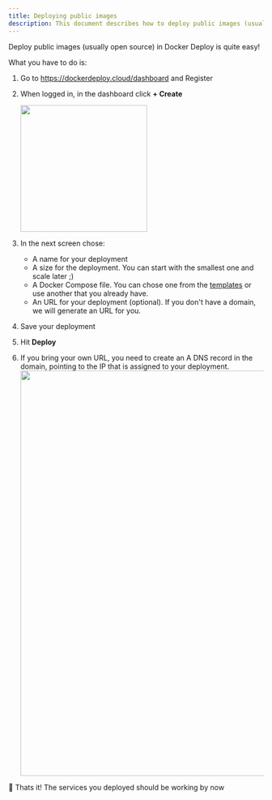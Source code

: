 ```yaml
---
title: Deploying public images
description: This document describes how to deploy public images (usually open source) to Docker Deploy.
---
```


Deploy public images (usually open source) in Docker Deploy is quite easy!

What you have to do is:

1. Go to https://dockerdeploy.cloud/dashboard and Register
2. When logged in, in the dashboard click **+ Create**

   <img src="/images/docs/deployments-create-button.png" width="250" />

3. In the next screen chose:

   - A name for your deployment
   - A size for the deployment. You can start with the smallest one and scale later ;)
   - A Docker Compose file. You can chose one from the [templates](https://github.com/jclapadula/docker-deploy/tree/main/templates) or use another that you already have.
   - An URL for your deployment (optional). If you don't have a domain, we will generate an URL for you.

4. Save your deployment
5. Hit **Deploy**
6. If you bring your own URL, you need to create an A DNS record in the domain, pointing to the IP that is assigned to your deployment.
   <img src="/images/docs/deloyment-header-custom-domain.png" width="800" />

🚀 Thats it! The services you deployed should be working by now
